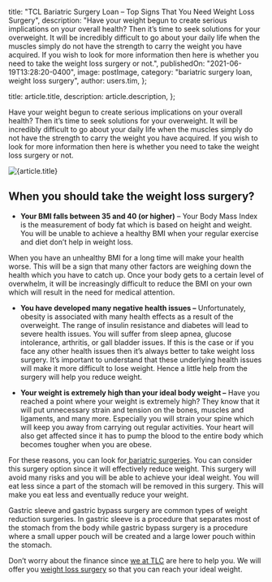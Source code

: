 
  title:
    "TCL Bariatric Surgery Loan – Top Signs That You Need Weight Loss Surgery",
  description:
    "Have your weight begun to create serious implications on your overall health? Then it’s time to seek solutions for your overweight. It will be incredibly difficult to go about your daily life when the muscles simply do not have the strength to carry the weight you have acquired. If you wish to look for more information then here is whether you need to take the weight loss surgery or not.",
  publishedOn: "2021-06-19T13:28:20-0400",
  image: postImage,
  category: "bariatric surgery loan, weight loss surgery",
  author: users.tim,
};

  title: article.title,
  description: article.description,
};


Have your weight begun to create serious implications on your overall health? Then it’s time to seek solutions for your overweight. It will be incredibly difficult to go about your daily life when the muscles simply do not have the strength to carry the weight you have acquired. If you wish to look for more information then here is whether you need to take the weight loss surgery or not.

<Image src={postImage} alt={article.title} />

## When you should take the weight loss surgery?

- **Your BMI falls between 35 and 40 (or higher)** – Your Body Mass Index is the measurement of body fat which is based on height and weight. You will be unable to achieve a healthy BMI when your regular exercise and diet don’t help in weight loss.

When you have an unhealthy BMI for a long time will make your health worse. This will be a sign that many other factors are weighing down the health which you have to catch up. Once your body gets to a certain level of overwhelm, it will be increasingly difficult to reduce the BMI on your own which will result in the need for medical attention.

- **You have developed many negative health issues –** Unfortunately, obesity is associated with many health effects as a result of the overweight. The range of insulin resistance and diabetes will lead to severe health issues. You will suffer from sleep apnea, glucose intolerance, arthritis, or gall bladder issues. If this is the case or if you face any other health issues then it’s always better to take weight loss surgery. It’s important to understand that these underlying health issues will make it more difficult to lose weight. Hence a little help from the surgery will help you reduce weight.

- **Your weight is extremely high than your ideal body weight –** Have you reached a point where your weight is extremely high? They know that it will put unnecessary strain and tension on the bones, muscles and ligaments, and many more. Especially you will strain your spine which will keep you away from carrying out regular activities. Your heart will also get affected since it has to pump the blood to the entire body which becomes tougher when you are obese.

For these reasons, you can look for[ bariatric surgeries](https://medical.tlc.com.au/bariatric-surgery/). You can consider this surgery option since it will effectively reduce weight. This surgery will avoid many risks and you will be able to achieve your ideal weight. You will eat less since a part of the stomach will be removed in this surgery. This will make you eat less and eventually reduce your weight.

Gastric sleeve and gastric bypass surgery are common types of weight reduction surgeries. In gastric sleeve is a procedure that separates most of the stomach from the body while gastric bypass surgery is a procedure where a small upper pouch will be created and a large lower pouch within the stomach.

Don’t worry about the finance since [we at TLC](https://tlc.com.au/) are here to help you. We will offer you [weight loss surgery](https://tlc.com.au/take-the-weight-loss-surgery-to-change-your-life/) so that you can reach your ideal weight.
